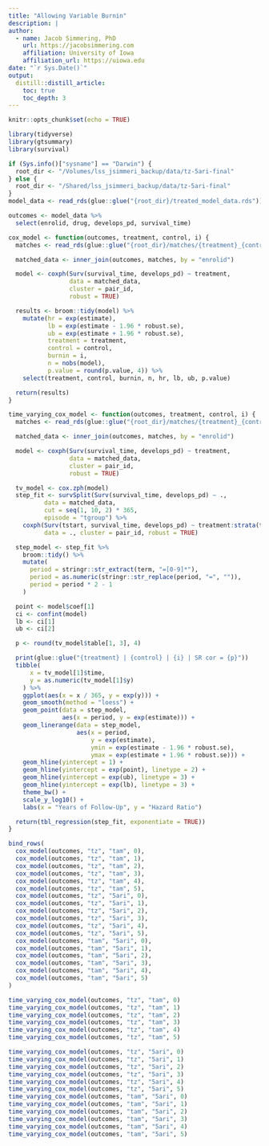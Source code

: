 ```yaml
---
title: "Allowing Variable Burnin"
description: |
author:
  - name: Jacob Simmering, PhD 
    url: https://jacobsimmering.com
    affiliation: University of Iowa
    affiliation_url: https://uiowa.edu
date: "`r Sys.Date()`"
output: 
  distill::distill_article:
    toc: true
    toc_depth: 3
---
```


```r
knitr::opts_chunk$set(echo = TRUE)
```

```r
library(tidyverse)
library(gtsummary)
library(survival)
```

```r
if (Sys.info()["sysname"] == "Darwin") {
  root_dir <- "/Volumes/lss_jsimmeri_backup/data/tz-5ari-final"
} else {
  root_dir <- "/Shared/lss_jsimmeri_backup/data/tz-5ari-final"
}
model_data <- read_rds(glue::glue("{root_dir}/treated_model_data.rds"))

outcomes <- model_data %>%
  select(enrolid, drug, develops_pd, survival_time)
```

```r
cox_model <- function(outcomes, treatment, control, i) {
  matches <- read_rds(glue::glue("{root_dir}/matches/{treatment}_{control}_{i}.rds"))

  matched_data <- inner_join(outcomes, matches, by = "enrolid")

  model <- coxph(Surv(survival_time, develops_pd) ~ treatment,
                 data = matched_data,
                 cluster = pair_id,
                 robust = TRUE)

  results <- broom::tidy(model) %>%
    mutate(hr = exp(estimate),
           lb = exp(estimate - 1.96 * robust.se),
           ub = exp(estimate + 1.96 * robust.se),
           treatment = treatment,
           control = control, 
           burnin = i, 
           n = nobs(model),
           p.value = round(p.value, 4)) %>%
    select(treatment, control, burnin, n, hr, lb, ub, p.value)

  return(results)
}

time_varying_cox_model <- function(outcomes, treatment, control, i) {
  matches <- read_rds(glue::glue("{root_dir}/matches/{treatment}_{control}_{i}.rds"))

  matched_data <- inner_join(outcomes, matches, by = "enrolid")

  model <- coxph(Surv(survival_time, develops_pd) ~ treatment,
                 data = matched_data,
                 cluster = pair_id,
                 robust = TRUE)

  tv_model <- cox.zph(model)
  step_fit <- survSplit(Surv(survival_time, develops_pd) ~ ., 
          data = matched_data,
          cut = seq(1, 10, 2) * 365,
          episode = "tgroup") %>%
    coxph(Surv(tstart, survival_time, develops_pd) ~ treatment:strata(tgroup),
          data = ., cluster = pair_id, robust = TRUE)

  step_model <- step_fit %>%
    broom::tidy() %>%
    mutate(
      period = stringr::str_extract(term, "=[0-9]*"),
      period = as.numeric(stringr::str_replace(period, "=", "")),
      period = period * 2 - 1
    )

  point <- model$coef[1]
  ci <- confint(model)
  lb <- ci[1]
  ub <- ci[2]

  p <- round(tv_model$table[1, 3], 4)

  print(glue::glue("{treatment} | {control} | {i} | SR cor = {p}"))
  tibble(
      x = tv_model[1]$time,
      y = as.numeric(tv_model[1]$y)
    ) %>%
    ggplot(aes(x = x / 365, y = exp(y))) +
    geom_smooth(method = "loess") + 
    geom_point(data = step_model,
               aes(x = period, y = exp(estimate))) + 
    geom_linerange(data = step_model,
                   aes(x = period, 
                       y = exp(estimate),
                       ymin = exp(estimate - 1.96 * robust.se),
                       ymax = exp(estimate + 1.96 * robust.se))) +
    geom_hline(yintercept = 1) + 
    geom_hline(yintercept = exp(point), linetype = 2) + 
    geom_hline(yintercept = exp(ub), linetype = 3) + 
    geom_hline(yintercept = exp(lb), linetype = 3) +
    theme_bw() + 
    scale_y_log10() + 
    labs(x = "Years of Follow-Up", y = "Hazard Ratio")

  return(tbl_regression(step_fit, exponentiate = TRUE))
}
```

```r
bind_rows(
  cox_model(outcomes, "tz", "tam", 0),
  cox_model(outcomes, "tz", "tam", 1),
  cox_model(outcomes, "tz", "tam", 2),
  cox_model(outcomes, "tz", "tam", 3),
  cox_model(outcomes, "tz", "tam", 4),
  cox_model(outcomes, "tz", "tam", 5),
  cox_model(outcomes, "tz", "5ari", 0),
  cox_model(outcomes, "tz", "5ari", 1),
  cox_model(outcomes, "tz", "5ari", 2),
  cox_model(outcomes, "tz", "5ari", 3),
  cox_model(outcomes, "tz", "5ari", 4),
  cox_model(outcomes, "tz", "5ari", 5),
  cox_model(outcomes, "tam", "5ari", 0),
  cox_model(outcomes, "tam", "5ari", 1),
  cox_model(outcomes, "tam", "5ari", 2),
  cox_model(outcomes, "tam", "5ari", 3),
  cox_model(outcomes, "tam", "5ari", 4),
  cox_model(outcomes, "tam", "5ari", 5)
)
```

```r
time_varying_cox_model(outcomes, "tz", "tam", 0)
time_varying_cox_model(outcomes, "tz", "tam", 1)
time_varying_cox_model(outcomes, "tz", "tam", 2) 
time_varying_cox_model(outcomes, "tz", "tam", 3) 
time_varying_cox_model(outcomes, "tz", "tam", 4)
time_varying_cox_model(outcomes, "tz", "tam", 5)

time_varying_cox_model(outcomes, "tz", "5ari", 0)
time_varying_cox_model(outcomes, "tz", "5ari", 1)
time_varying_cox_model(outcomes, "tz", "5ari", 2)
time_varying_cox_model(outcomes, "tz", "5ari", 3)
time_varying_cox_model(outcomes, "tz", "5ari", 4)
time_varying_cox_model(outcomes, "tz", "5ari", 5)
time_varying_cox_model(outcomes, "tam", "5ari", 0)
time_varying_cox_model(outcomes, "tam", "5ari", 1)
time_varying_cox_model(outcomes, "tam", "5ari", 2)
time_varying_cox_model(outcomes, "tam", "5ari", 3)
time_varying_cox_model(outcomes, "tam", "5ari", 4)
time_varying_cox_model(outcomes, "tam", "5ari", 5)
```